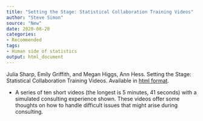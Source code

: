 ```yaml
---
title: "Setting the Stage: Statistical Collaboration Training Videos"
author: "Steve Simon"
source: "New"
date: 2020-08-20
categories:
- Recommended
tags:
- Human side of statistics
output: html_document
---
```


Julia Sharp, Emily Griffith, and Megan Higgs, Ann Hess. Setting the Stage: Statistical Collaboration Training Videos. Available in [html format](https://sites.google.com/view/juliasharp/other-resources/statistical-collaboration-videos).

<!---More--->

+ A series of ten short videos (the longest is 5 minutes, 41 seconds) with a simulated consulting experience shown. These videos offer some thoughts on how to handle difficult issues that might arise during consulting.
